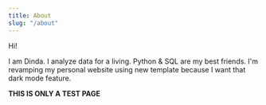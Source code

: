 ```yaml
---
title: About
slug: "/about"
---
```


Hi!

I am Dinda. I analyze data for a living. Python & SQL are my best friends. I'm revamping my personal website using new template because I want that dark mode feature.

**THIS IS ONLY A TEST PAGE**
